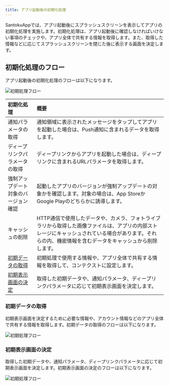 ```yaml
---
title: アプリ起動後の初期化処理
---
```


SantokuAppでは、アプリ起動後にスプラッシュスクリーンを表示してアプリの初期化処理を実施します。初期化処理は、アプリ起動後に確認しなければいけない事項のチェックや、アプリ全体で共有する情報を取得します。また、取得した情報などに応じてスプラッシュスクリーンを閉じた後に表示する画面を決定します。

## 初期化処理のフロー

アプリ起動後の初期化処理のフローは以下になります。

![初期処理フロー](initialization-flow.drawio.png)

| 初期化処理        | 概要 |
| :------------- | :------------- |
| 通知パラメータの取得 | 通知領域に表示されたメッセージをタップしてアプリを起動した場合は、Push通知に含まれるデータを取得します。 |
| ディープリンクパラメータの取得 | ディープリンクからアプリを起動した場合は、ディープリンクに含まれるURLパラメータを取得します。 |
| 強制アップデート対象のバージョン確認 | 起動したアプリのバージョンが強制アップデートの対象かを確認します。対象の場合は、App StoreかGoogle Playのどちらかに誘導します。 |
| キャッシュの削除 | HTTP通信で使用したデータや、カメラ、フォトライブラリから取得した画像ファイルは、アプリの内部ストレージにキャッシュされている場合があります。それらの内、機密情報を含むデータをキャッシュから削除します。 |
| [初期データの取得](#初期データの取得) | 初期処理で使用する情報や、アプリ全体で共有する情報を取得して、コンテクストに設定します。 |
| [初期表示画面の決定](#初期表示画面の決定) | 取得した初期データや、通知パラメータ、ディープリンクパラメータに応じて初期表示画面を決定します。 |

### 初期データの取得

初期表示画面を決定するために必要な情報や、アカウント情報などのアプリ全体で共有する情報を取得します。初期データの取得のフローは以下になります。

![初期処理フロー](initialization-data-fetching-flow.drawio.png)

### 初期表示画面の決定

取得した初期データや、通知パラメータ、ディープリンクパラメータに応じて初期表示画面を決定します。初期表示画面の決定のフローは以下になります。

![初期処理フロー](initialization-screen-flow.drawio.png)
